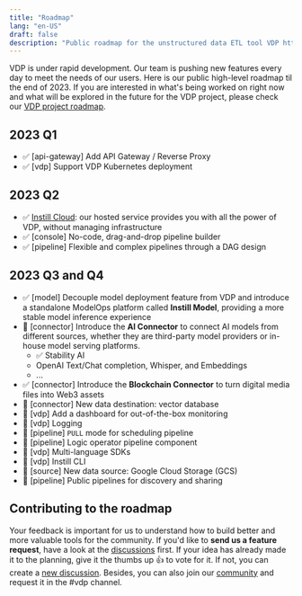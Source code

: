 ```yaml
---
title: "Roadmap"
lang: "en-US"
draft: false
description: "Public roadmap for the unstructured data ETL tool VDP https://github.com/instill-ai/vdp"
---
```


VDP is under rapid development. Our team is pushing new features every day to meet the needs of our users. Here is our public high-level roadmap til the end of 2023. If you are interested in what's being worked on right now and what will be explored in the future for the VDP project, please check our [VDP project roadmap](https://github.com/orgs/instill-ai/projects/5/views/4).

## 2023 Q1

- ✅ [api-gateway] Add API Gateway / Reverse Proxy
- ✅ [vdp] Support VDP Kubernetes deployment

## 2023 Q2

- ✅ [Instill Cloud](/docs/instill-cloud/welcome): our hosted service provides you with all the power of VDP, without managing infrastructure
- ✅ [console] No-code, drag-and-drop pipeline builder
- ✅ [pipeline] Flexible and complex pipelines through a DAG design

## 2023 Q3 and Q4

- ✅ [model] Decouple model deployment feature from VDP and introduce a standalone ModelOps platform called **Instill Model**, providing a more stable model inference experience
- 🔌 [connector] Introduce the **AI Connector** to connect AI models from different sources, whether they are third-party model providers or in-house model serving platforms.
  - ✅ Stability AI
  - OpenAI Text/Chat completion, Whisper, and Embeddings
  - ...
- ✅ [connector] Introduce the **Blockchain Connector** to turn digital media files into Web3 assets
- 🔌 [connector] New data destination: vector database
- 🎯 [vdp] Add a dashboard for out-of-the-box monitoring
- 🎯 [vdp] Logging
- 🎯 [pipeline] `PULL` mode for scheduling pipeline
- 🎯 [pipeline] Logic operator pipeline component
- 🎯 [vdp] Multi-language SDKs
- 🎯 [vdp] Instill CLI
- 🔌 [source] New data source: Google Cloud Storage (GCS)
- 🔮 [pipeline] Public pipelines for discovery and sharing

## Contributing to the roadmap

Your feedback is important for us to understand how to build better and more valuable tools for the community.
If you'd like to **send us a feature request**, have a look at the [discussions](https://github.com/instill-ai/vdp/discussions) first.
If your idea has already made it to the planning, give it the thumbs up 👍 to vote for it. If not, you can create a [new discussion](https://github.com/instill-ai/vdp/discussions/new). Besides, you can also join our [community](https://discord.gg/sevxWsqpGh) and request it in the #vdp channel.
